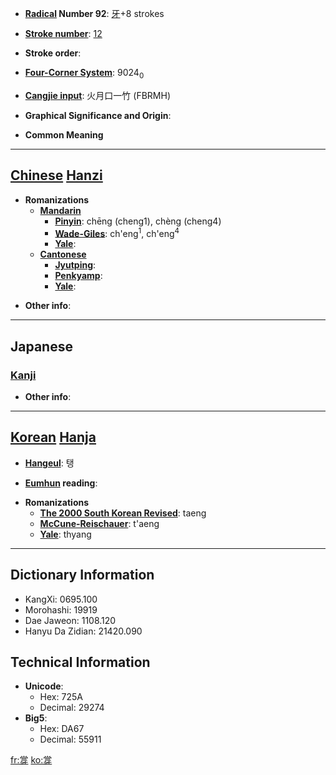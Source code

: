 * '''[[Wiktionary:Chinese radical index| Radical]] Number 92''': [[Wiktionary:Chinese radical index 牙|牙]]+8 strokes

* '''[[Wiktionary:Chinese total strokes index|Stroke number]]''': [[Wiktionary:Chinese total strokes index 12|12]]

* '''Stroke order''': 

* '''[[Wiktionary:Chinese four corner index|Four-Corner System]]''': 9024<sub>0</sub>

* '''[[Wiktionary:Chinese Cangjie index|Cangjie input]]''': 火月口一竹 (FBRMH)

* '''Graphical Significance and Origin''': 

* '''Common Meaning'''

----

== [[Chinese]] [[Hanzi]] ==

* '''Romanizations'''
** '''[[Mandarin]]'''
*** '''[[Pinyin]]''': chēng (cheng1), chèng (cheng4)
*** '''[[Wade-Giles]]''': ch'eng<sup>1</sup>, ch'eng<sup>4</sup>
*** '''[[Yale]]''': 
** '''[[Cantonese]]'''
*** '''[[Jyutping]]''':
*** '''[[Penkyamp]]''': 
*** '''[[Yale]]''': 

* '''Other info''': 

----

==Japanese==
===[[Kanji]]===
{{kanji|on readings=[[とう]] (tō), [[ちょう]] (chō)
|kun readings=[[はしら]] (hashira)
}}

* '''Other info''':  

----

== [[Korean]] [[Hanja]] ==

* '''[[Hangeul]]''': 탱

* '''[[Eumhun]] reading''': 

* '''Romanizations'''
** '''[[The 2000 South Korean Revised Romanization|The 2000 South Korean Revised]]''': taeng
** '''[[McCune-Reischauer]]''': t'aeng
** '''[[Yale]]''': thyang

----

== Dictionary Information ==

* KangXi: 0695.100
* Morohashi: 19919
* Dae Jaweon: 1108.120
* Hanyu Da Zidian: 21420.090

== Technical Information ==

* '''Unicode''':
** Hex: 725A
** Decimal: 29274
* '''Big5''':
** Hex: DA67
** Decimal: 55911

[[fr:牚]]
[[ko:牚]]